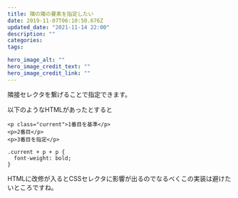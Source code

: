 ```yaml
---
title: 隣の隣の要素を指定したい
date: 2019-11-07T06:10:50.676Z
updated_date: "2021-11-14 22:00"
description: ""
categories:
tags:

hero_image_alt: ""
hero_image_credit_text: ""
hero_image_credit_link: ""
---
```

隣接セレクタを繋げることで指定できます。

以下のようなHTMLがあったとすると

```
<p class="current">1番目を基準</p>
<p>2番目</p>
<p>3番目を指定</p>
```

```
.current + p + p {
  font-weight: bold;
}
```

HTMLに改修が入るとCSSセレクタに影響が出るのでなるべくこの実装は避けたいところですね。
